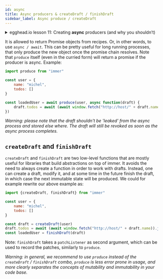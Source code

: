 ```yaml
---
id: async
title: Async producers & createDraft / finishDraft
sidebar_label: Async produce / createDraft
---
```


<center>
	<div
		data-ea-publisher="immerjs"
		data-ea-type="image"
		className="horizontal bordered"
	></div>
</center> <details>
	<summary className="egghead-summary">
		egghead.io lesson 11: Creating <b>async</b> producers (and why you
		shouldn’t)
	</summary>
	<br />
	<div>
		<iframe
			width="760"
			height="427"
			scrolling="no"
			src="https://egghead.io/lessons/react-write-asynchronous-producers-in-immer-and-why-you-shouldn-t/embed"
		></iframe>
	</div>
	<a
		className="egghead-link"
		href="https://egghead.io/lessons/react-write-asynchronous-producers-in-immer-and-why-you-shouldn-t"
	>
		Hosted on egghead.io
	</a>
</details>

It is allowed to return Promise objects from recipes. Or, in other words, to use `async / await`. This can be pretty useful for long running processes, that only produce the new object once the promise chain resolves. Note that `produce` itself (even in the curried form) will return a promise if the producer is async. Example:

```javascript
import produce from "immer"

const user = {
	name: "michel",
	todos: []
}

const loadedUser = await produce(user, async function(draft) {
	draft.todos = await (await window.fetch("http://host/" + draft.name)).json()
})
```

_Warning: please note that the draft shouldn't be 'leaked' from the async process and stored else where. The draft will still be revoked as soon as the async process completes._

## `createDraft` and `finishDraft`

`createDraft` and `finishDraft` are two low-level functions that are mostly useful for libraries that build abstractions on top of immer. It avoids the need to always create a function in order to work with drafts. Instead, one can create a draft, modify it, and at some time in the future finish the draft, in which case the next immutable state will be produced. We could for example rewrite our above example as:

```javascript
import {createDraft, finishDraft} from "immer"

const user = {
	name: "michel",
	todos: []
}

const draft = createDraft(user)
draft.todos = await (await window.fetch("http://host/" + draft.name)).json()
const loadedUser = finishDraft(draft)
```

Note: `finishDraft` takes a `patchListener` as second argument, which can be used to record the patches, similarly to `produce`.

_Warning: in general, we recommend to use `produce` instead of the `createDraft` / `finishDraft` combo, `produce` is less error prone in usage, and more clearly separates the concepts of mutability and immutability in your code base._
